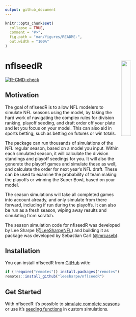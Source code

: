 ```yaml
---
output: github_document
---
```


<!-- README.md is generated from README.Rmd. Please edit that file -->

```r
knitr::opts_chunk$set(
  collapse = TRUE,
  comment = "#>",
  fig.path = "man/figures/README-",
  out.width = "100%"
)
```

# **nflseedR** <img src='man/figures/logo.png' align="right" style="width:25%;min-width:120px;"/>

<!-- badges: start -->
[![R-CMD-check](https://github.com/leesharpe/nflseedR/workflows/R-CMD-check/badge.svg)](https://github.com/leesharpe/nflseedR/actions)
<!-- badges: end -->

## Motivation

The goal of nflseedR is to allow NFL modelers to simulate NFL seasons using
the model, by taking the hard work of navigating the complex rules for 
division ranking, playoff seeding, and draft order off your plate and let you
focus on your model. This can also aid in sports betting, such as betting
on futures or win totals.

The package can run thousands of simulations of the NFL regular season, based
on a model you input. Within each simulated season, it will calculate the division
standings and playoff seedings for you. It will also the generate the playoff games
and simulate these as well, and calculate the order for next year's NFL draft. These
can be used to examine the probability of team making the playoffs or winning the
Super Bowl, based on your model.

The season simulations will take all completed games into account already, and only
simulate from there forward, including if run during the playoffs. It can also be run
as a fresh season, wiping away results and simulating from scratch.

The season simulation code for nflseedR was developed by Lee Sharpe
([\@LeeSharpeNFL](https://twitter.com/leesharpenfl)) and building it as package was 
developed by Sebastian Carl ([\@mrcaseb](https://twitter.com/mrcaseb)).

## Installation

<!-- You can install the released version of nflseedR from [CRAN](https://CRAN.R-project.org) with: -->

<!-- ``` r -->
<!-- install.packages("nflseedR") -->
<!-- ``` -->

You can install nflseedR from [GitHub](https://github.com/) with:

``` r
if (!require("remotes")) install.packages("remotes")
remotes::install_github("leesharpe/nflseedR")
```

## Get Started

With nflseedR it's possible to [simulate complete seasons](https://leesharpe.github.io/nflseedR/articles/articles/nflsim.html) or 
use it's [seeding functions](https://leesharpe.github.io/nflseedR/articles/articles/nflseedR.html) in custom simulations.
